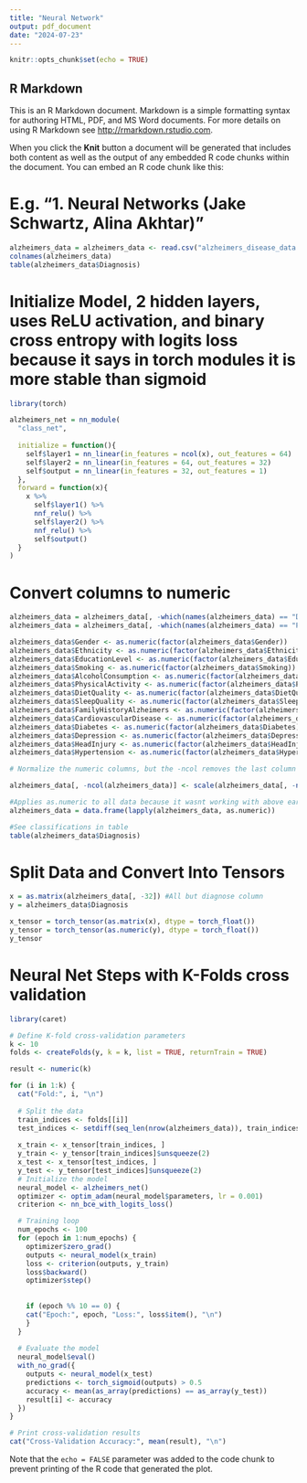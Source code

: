 ```yaml
---
title: "Neural Network"
output: pdf_document
date: "2024-07-23"
---
```


```r
knitr::opts_chunk$set(echo = TRUE)
```

## R Markdown

This is an R Markdown document. Markdown is a simple formatting syntax for authoring HTML, PDF, and MS Word documents. For more details on using R Markdown see <http://rmarkdown.rstudio.com>.

When you click the **Knit** button a document will be generated that includes both content as well as the output of any embedded R code chunks within the document. You can embed an R code chunk like this:

# E.g. "1. Neural Networks (Jake Schwartz, Alina Akhtar)"

```r
alzheimers_data = alzheimers_data <- read.csv("alzheimers_disease_data.csv")
colnames(alzheimers_data)
table(alzheimers_data$Diagnosis)
```
# Initialize Model, 2 hidden layers, uses ReLU activation, and binary cross entropy with logits loss because it says in torch modules it is more stable than sigmoid
```r
library(torch)

alzheimers_net = nn_module(
  "class_net",
  
  initialize = function(){
    self$layer1 = nn_linear(in_features = ncol(x), out_features = 64)
    self$layer2 = nn_linear(in_features = 64, out_features = 32)
    self$output = nn_linear(in_features = 32, out_features = 1)
  },
  forward = function(x){
    x %>%
      self$layer1() %>%
      nnf_relu() %>%
      self$layer2() %>%
      nnf_relu() %>%
      self$output()
  }
)
```
# Convert columns to numeric
```r
alzheimers_data = alzheimers_data[, -which(names(alzheimers_data) == "DoctorInCharge")]
alzheimers_data = alzheimers_data[, -which(names(alzheimers_data) == "PatientID")]

alzheimers_data$Gender <- as.numeric(factor(alzheimers_data$Gender))
alzheimers_data$Ethnicity <- as.numeric(factor(alzheimers_data$Ethnicity))
alzheimers_data$EducationLevel <- as.numeric(factor(alzheimers_data$EducationLevel))
alzheimers_data$Smoking <- as.numeric(factor(alzheimers_data$Smoking))
alzheimers_data$AlcoholConsumption <- as.numeric(factor(alzheimers_data$AlcoholConsumption))
alzheimers_data$PhysicalActivity <- as.numeric(factor(alzheimers_data$PhysicalActivity))
alzheimers_data$DietQuality <- as.numeric(factor(alzheimers_data$DietQuality))
alzheimers_data$SleepQuality <- as.numeric(factor(alzheimers_data$SleepQuality))
alzheimers_data$FamilyHistoryAlzheimers <- as.numeric(factor(alzheimers_data$FamilyHistoryAlzheimers))
alzheimers_data$CardiovascularDisease <- as.numeric(factor(alzheimers_data$CardiovascularDisease))
alzheimers_data$Diabetes <- as.numeric(factor(alzheimers_data$Diabetes))
alzheimers_data$Depression <- as.numeric(factor(alzheimers_data$Depression))
alzheimers_data$HeadInjury <- as.numeric(factor(alzheimers_data$HeadInjury))
alzheimers_data$Hypertension <- as.numeric(factor(alzheimers_data$Hypertension))

# Normalize the numeric columns, but the -ncol removes the last column which is diagnosis because we dont want to scale binary response

alzheimers_data[, -ncol(alzheimers_data)] <- scale(alzheimers_data[, -ncol(alzheimers_data)])

#Applies as.numeric to all data because it wasnt working with above earlier
alzheimers_data = data.frame(lapply(alzheimers_data, as.numeric))

#See classifications in table
table(alzheimers_data$Diagnosis)

```
# Split Data and Convert Into Tensors
```r
x = as.matrix(alzheimers_data[, -32]) #All but diagnose column
y = alzheimers_data$Diagnosis

x_tensor = torch_tensor(as.matrix(x), dtype = torch_float())
y_tensor = torch_tensor(as.numeric(y), dtype = torch_float())
y_tensor
```
# Neural Net Steps with K-Folds cross validation
```r
library(caret)

# Define K-fold cross-validation parameters
k <- 10
folds <- createFolds(y, k = k, list = TRUE, returnTrain = TRUE)

result <- numeric(k)

for (i in 1:k) {
  cat("Fold:", i, "\n")
  
  # Split the data
  train_indices <- folds[[i]]
  test_indices <- setdiff(seq_len(nrow(alzheimers_data)), train_indices)
  
  x_train <- x_tensor[train_indices, ]
  y_train <- y_tensor[train_indices]$unsqueeze(2) 
  x_test <- x_tensor[test_indices, ]
  y_test <- y_tensor[test_indices]$unsqueeze(2)    
  # Initialize the model
  neural_model <- alzheimers_net()
  optimizer <- optim_adam(neural_model$parameters, lr = 0.001)
  criterion <- nn_bce_with_logits_loss()

  # Training loop
  num_epochs <- 100
  for (epoch in 1:num_epochs) {
    optimizer$zero_grad()
    outputs <- neural_model(x_train)
    loss <- criterion(outputs, y_train)
    loss$backward()
    optimizer$step()
    
    
    if (epoch %% 10 == 0) {
    cat("Epoch:", epoch, "Loss:", loss$item(), "\n")
    }
  }
  
  # Evaluate the model
  neural_model$eval()
  with_no_grad({
    outputs <- neural_model(x_test)
    predictions <- torch_sigmoid(outputs) > 0.5
    accuracy <- mean(as_array(predictions) == as_array(y_test))
    result[i] <- accuracy
  })
}

# Print cross-validation results
cat("Cross-Validation Accuracy:", mean(result), "\n")

```

Note that the `echo = FALSE` parameter was added to the code chunk to prevent printing of the R code that generated the plot.
